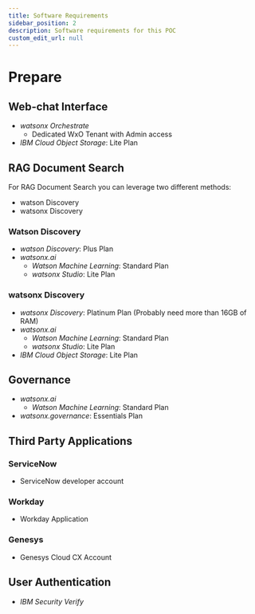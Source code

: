 ```yaml
---
title: Software Requirements
sidebar_position: 2
description: Software requirements for this POC
custom_edit_url: null
---
```


# Prepare

## **Web-chat Interface**
- *watsonx Orchestrate*
    - Dedicated WxO Tenant with Admin access
- *IBM Cloud Object Storage*: Lite Plan

## **RAG Document Search**
For RAG Document  Search you can leverage two different methods:
- watson Discovery
- watsonx Discovery


### Watson Discovery
- *watson Discovery*: Plus Plan
- *watsonx.ai*
    - *Watson Machine Learning*: Standard Plan
    - *watsonx Studio*: Lite Plan

### watsonx Discovery
- *watsonx Discovery*: Platinum Plan (Probably need more than 16GB of RAM)
- *watsonx.ai*
    - *Watson Machine Learning*: Standard Plan
    - *watsonx Studio*: Lite Plan
- *IBM Cloud Object Storage*: Lite Plan

## **Governance**
- *watsonx.ai*
    - *Watson Machine Learning*: Standard Plan
- *watsonx.governance*: Essentials Plan

## **Third Party Applications**

### ServiceNow
- ServiceNow developer account

### Workday
- Workday Application

### Genesys
- Genesys Cloud CX Account

## **User Authentication**
- *IBM Security Verify*